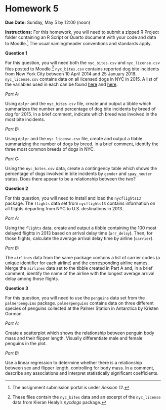 # Homework 5 {.unnumbered}

**Due Date:** Sunday, May 5 by 12:00 (noon)

**Instructions:** For this homework, you will need to submit a zipped R Project folder containing an R Script or Quarto document with your code and data to Moodle.[^homework-5-1] The usual naming/header conventions and standards apply.

[^homework-5-1]: The assignment submission portal is under *Session 12.*

**Question 1**

For this question, you will need both the `nyc_bites.csv` and `nyc_license.csv` files posted to Moodle.[^homework-5-2] `nyc_bites.csv` contains reported dog bite incidents from New York City between 10 April 2014 and 25 January 2018. `nyc_license.csv` contains data on all licensed dogs in NYC in 2015. A list of the variables used in each can be found [here](https://kjhealy.github.io/nycdogs/reference/nyc_bites.html) and [here](https://kjhealy.github.io/nycdogs/reference/nyc_license.html).

[^homework-5-2]: These files contain the `nyc_bites` data and an excerpt of the `nyc_license` data from Kieran Healy's *nycdogs* package.

*Part A:*

Using `dplyr` and the `nyc_bites.csv` file, create and output a tibble which summarizes the number and percentage of dog bite incidents by breed of dog for 2015. In a brief comment, indicate which breed was involved in the most bite incidents.

*Part B:*

Using `dplyr` and the `nyc_license.csv` file, create and output a tibble summarizing the number of dogs by breed. In a brief comment, identify the three most common breeds of dogs in NYC.

*Part C:*

Using the `nyc_bites.csv` data, create a contingency table which shows the percentage of dogs involved in bite incidents by `gender` and `spay_neuter` status. Does there appear to be a relationship between the two?

**Question 2**

For this question, you will need to install and load the `nycflights13` package. The `flights` data set from `nycflights13` contains information on all flights departing from NYC to U.S. destinations in 2013.

*Part A:*

Using the `flights` data, create and output a tibble containing the 100 most delayed flights in 2013 based on arrival delay time (`arr_delay`). Then, for those flights, calculate the average arrival delay time by airline (`carrier`).

*Part B:*

The `airlines` data from the same package contains a list of carrier codes (a unique identifier for each airline) and the corresponding airline names. Merge the `airlines` data set to the tibble created in Part A and, in a brief comment, identify the name of the airline with the longest average arrival delay among those flights.

**Question 3**

For this question, you will need to use the `penguins` data set from the `palmerpenguins` package. `palmerpenguins` contains data on three different species of penguins collected at the Palmer Station in Antarctica by Kristen Gorman.

*Part A:*

Create a scatterplot which shows the relationship between penguin body mass and their flipper length. Visually differentiate male and female penguins in the plot.

*Part B:*

Use a linear regression to determine whether there is a relationship between sex and flipper length, controlling for body mass. In a comment, describe any associations and interpret statistically significant coefficients.